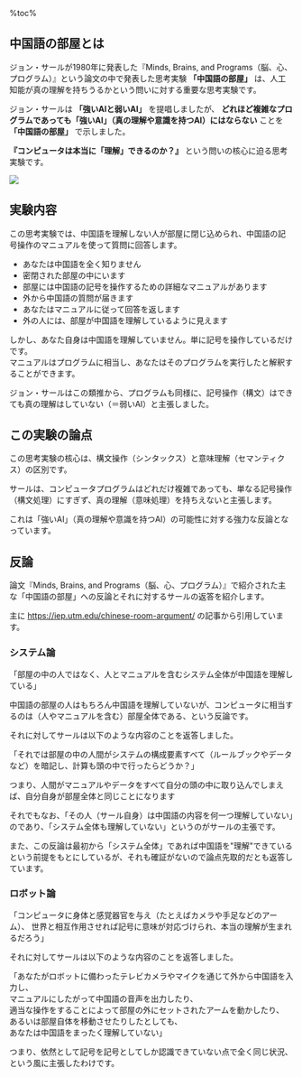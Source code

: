 %toc%

<div className="article-content">

## 中国語の部屋とは

ジョン・サールが1980年に発表した『Minds, Brains, and Programs（脳、心、プログラム）』という論文の中で発表した思考実験 **「中国語の部屋」** は、人工知能が真の理解を持ちうるかという問いに対する重要な思考実験です。

ジョン・サールは **「強いAIと弱いAI」** を提唱しましたが、 **どれほど複雑なプログラムであっても「強いAI」（真の理解や意識を持つAI）にはならない** ことを **「中国語の部屋」** で示しました。

**『コンピュータは本当に「理解」できるのか？』** という問いの核心に迫る思考実験です。

![](https://resources.zero2one.jp/2022/05/ai_exp_66-1-1536x864.jpeg)

## 実験内容

この思考実験では、中国語を理解しない人が部屋に閉じ込められ、中国語の記号操作のマニュアルを使って質問に回答します。

- あなたは中国語を全く知りません
- 密閉された部屋の中にいます
- 部屋には中国語の記号を操作するための詳細なマニュアルがあります
- 外から中国語の質問が届きます
- あなたはマニュアルに従って回答を返します
- 外の人には、部屋が中国語を理解しているように見えます

しかし、あなた自身は中国語を理解していません。単に記号を操作しているだけです。  
マニュアルはプログラムに相当し、あなたはそのプログラムを実行したと解釈することができます。

ジョン・サールはこの類推から、プログラムも同様に、記号操作（構文）はできても真の理解はしていない（＝弱いAI）と主張しました。

## この実験の論点

この思考実験の核心は、構文操作（シンタックス）と意味理解（セマンティクス）の区別です。  

サールは、コンピュータプログラムはどれだけ複雑であっても、単なる記号操作（構文処理）にすぎず、真の理解（意味処理）を持ちえないと主張します。

これは「強いAI」（真の理解や意識を持つAI）の可能性に対する強力な反論となっています。

## 反論

論文『Minds, Brains, and Programs（脳、心、プログラム）』で紹介された主な「中国語の部屋」への反論とそれに対するサールの返答を紹介します。

主に https://iep.utm.edu/chinese-room-argument/ の記事から引用しています。

### システム論

「部屋の中の人ではなく、人とマニュアルを含むシステム全体が中国語を理解している」

中国語の部屋の人はもちろん中国語を理解していないが、コンピュータに相当するのは（人やマニュアルを含む）部屋全体である、という反論です。

それに対してサールは以下のような内容のことを返答しました。

「それでは部屋の中の人間がシステムの構成要素すべて（ルールブックやデータなど）を暗記し、計算も頭の中で行ったらどうか？」

つまり、人間がマニュアルやデータをすべて自分の頭の中に取り込んでしまえば、自分自身が部屋全体と同じことになります

それでもなお、「その人（サール自身）は中国語の内容を何一つ理解していない」のであり、「システム全体も理解していない」というのがサールの主張です。

また、この反論は最初から「システム全体」であれば中国語を"理解"できているという前提をもとにしているが、それも確証がないので論点先取的だとも返答しています。

### ロボット論

「コンピュータに身体と感覚器官を与え（たとえばカメラや手足などのアーム）、
世界と相互作用させれば記号に意味が対応づけられ、本当の理解が生まれるだろう」

それに対してサールは以下のような内容のことを返答しました。

「あなたがロボットに備わったテレビカメラやマイクを通じて外から中国語を入力し、  
マニュアルにしたがって中国語の音声を出力したり、  
適当な操作をすることによって部屋の外にセットされたアームを動かしたり、  
あるいは部屋自体を移動させたりしたとしても、  
あなたは中国語をまったく理解していない」

つまり、依然として記号を記号としてしか認識できていない点で全く同じ状況、という風に主張したわけです。

</div>
